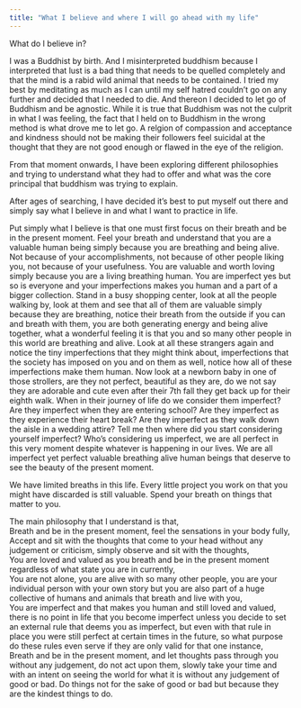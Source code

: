 ```yaml
--- 
title: "What I believe and where I will go ahead with my life"
--- 
```


What do I believe in? 

I was a Buddhist by birth. And I misinterpreted buddhism because I interpreted that lust is a bad thing that needs to be quelled completely and that the mind is a rabid wild animal that needs to be contained. I tried my best by meditating as much as I can until my self hatred couldn't go on any further and decided that I needed to die. And thereon I decided to let go of Buddhism and be agnostic. While it is true that Buddhism was not the culprit in what I was feeling, the fact that I held on to Buddhism in the wrong method is what drove me to let go. A relgion of compassion and acceptance and kindness should not be making their followers feel suicidal at the thought that they are not good enough or flawed in the eye of the religion.  

From that moment onwards, I have been exploring different philosophies and trying to understand what they had to offer and what was the core principal that buddhism was trying to explain. 

After ages of searching, I have decided it's best to put myself out there and simply say what I believe in and what I want to practice in life. 

Put simply what I believe is that one must first focus on their breath and be in the present moment. Feel your breath and understand that you are a valuable human being simply because you are breathing and being alive. Not because of your accomplishments, not because of other people liking you, not because of your usefulness. You are valuable and worth loving simply because you are a living breathing human. You are imperfect yes but so is everyone and your imperfections makes you human and a part of a bigger collection. Stand in a busy shopping center, look at all the people walking by, look at them and see that all of them are valuable simply because they are breathing, notice their breath from the outside if you can and breath with them, you are both generating energy and being alive together, what a wonderful feeling it is that you and so many other people in this world are breathing and alive. Look at all these strangers again and notice the tiny imperfections that they might think about, imperfections that the society has imposed on you and on them as well, notice how all of these imperfections make them human. Now look at a newborn baby in one of those strollers, are they not perfect, beautiful as they are, do we not say they are adorable and cute even after their 7th fall they get back up for their eighth walk. When in their journey of life do we consider them imperfect? Are they imperfect when they are entering school? Are they imperfect as they experience their heart break? Are they imperfect as they walk down the aisle in a wedding attire? Tell me then where did you start considering yourself imperfect? Who's considering us imperfect, we are all perfect in this very moment despite whatever is happening in our lives. We are all imperfect yet perfect valuable breathing alive human beings that deserve to see the beauty of the present moment. 

We have limited breaths in this life. Every little project you work on that you might have discarded is still valuable. Spend your breath on things that matter to you.

The main philosophy that I understand is that,    
Breath and be in the present moment, feel the sensations in your body fully,      
Accept and sit with the thoughts that come to your head without any judgement or criticism, simply observe and sit with the thoughts,     
You are loved and valued as you breath and be in the present moment regardless of what state you are in currently,     
You are not alone, you are alive with so many other people, you are your individual person with your own story but you are also part of a huge collective of humans and animals that breath and live with you,          
You are imperfect and that makes you human and still loved and valued, there is no point in life that you become imperfect unless you decide to set an external rule that deems you as imperfect, but even with that rule in place you were still perfect at certain times in the future, so what purpose do these rules even serve if they are only valid for that one instance,        
Breath and be in the present moment, and let thoughts pass through you without any judgement, do not act upon them, slowly take your time and with an intent on seeing the world for what it is without any judgement of good or bad. Do things not for the sake of good or bad but because they are the kindest things to do.          
